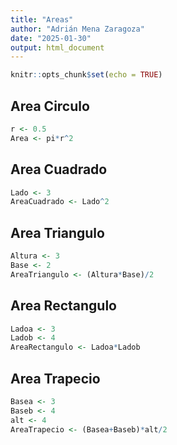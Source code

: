 ```yaml
---
title: "Areas"
author: "Adrián Mena Zaragoza"
date: "2025-01-30"
output: html_document
---
```


```r
knitr::opts_chunk$set(echo = TRUE)
```

## Area Circulo


```r

r <- 0.5
Area <- pi*r^2
```
## Area Cuadrado

```r

Lado <- 3
AreaCuadrado <- Lado^2
```

## Area Triangulo
```r

Altura <- 3
Base <- 2
AreaTriangulo <- (Altura*Base)/2
```


## Area Rectangulo

```r

Ladoa <- 3
Ladob <- 4
AreaRectangulo <- Ladoa*Ladob
```

## Area Trapecio

```r

Basea <- 3
Baseb <- 4
alt <- 4
AreaTrapecio <- (Basea+Baseb)*alt/2
```

